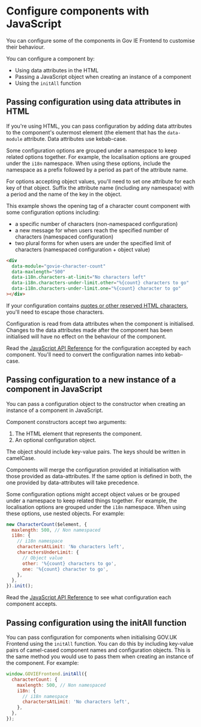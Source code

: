 
<Meta title="Docs/Configure components with JavaScript" />

# Configure components with JavaScript

You can configure some of the components in Gov IE Frontend to customise their behaviour.

You can configure a component by:

- Using data attributes in the HTML
- Passing a JavaScript object when creating an instance of a component
- Using the `initAll` function

## Passing configuration using data attributes in HTML

If you're using HTML, you can pass configuration by adding data attributes to the component's outermost element (the element that has the `data-module` attribute. Data attributes use kebab-case.

Some configuration options are grouped under a namespace to keep related options together. For example, the localisation options are grouped under the `i18n` namespace. When using these options, include the namespace as a prefix followed by a period as part of the attribute name.

For options accepting object values, you'll need to set one attribute for each key of that object. Suffix the attribute name (including any namespace) with a period and the name of the key in the object.

This example shows the opening tag of a character count component with some configuration options including:

- a specific number of characters (non-namespaced configuration)
- a new message for when users reach the specified number of characters (namespaced configuration)
- two plural forms for when users are under the specified limit of characters (namespaced configuration + object value)

```html
<div
  data-module="govie-character-count"
  data-maxlength="500"
  data-i18n.characters-at-limit="No characters left"
  data-i18n.characters-under-limit.other="%{count} characters to go"
  data-i18n.characters-under-limit.one="%{count} character to go"
></div>
```

If your configuration contains [quotes or other reserved HTML characters](https://developer.mozilla.org/en-US/docs/Glossary/Entity#reserved_characters), you'll need to escape those characters.

Configuration is read from data attributes when the component is initialised. Changes to the data attributes made after the component has been initialised will have no effect on the behaviour of the component.

Read the [JavaScript API Reference](?path=/docs/docs-javascript-api-reference--docs) for the configuration accepted by each component. You'll need to convert the configuration names into kebab-case.

## Passing configuration to a new instance of a component in JavaScript

You can pass a configuration object to the constructor when creating an instance of a component in JavaScript.

Component constructors accept two arguments:

1. The HTML element that represents the component.
2. An optional configuration object.

The object should include key-value pairs. The keys should be written in camelCase.

Components will merge the configuration provided at initialisation with those provided as data-attributes. If the same option is defined in both, the one provided by data-attributes will take precedence.

Some configuration options might accept object values or be grouped under a namespace to keep related things together. For example, the localisation options are grouped under the `i18n` namespace. When using these options, use nested objects. For example:

```javascript
new CharacterCount($element, {
  maxlength: 500, // Non namespaced
  i18n: {
    // i18n namespace
    charactersAtLimit: 'No characters left',
    charactersUnderLimit: {
      // Object value
      other: '%{count} characters to go',
      one: '%{count} character to go',
    },
  },
}).init();
```

Read the [JavaScript API Reference](?path=/docs/docs-javascript-api-reference--docs) to see what configuration each component accepts.

## Passing configuration using the initAll function

You can pass configuration for components when initialising GOV.UK Frontend using the `initAll` function. You can do this by including key-value pairs of camel-cased component names and configuration objects. This is the same method you would use to pass them when creating an instance of the component. For example:

```javascript
window.GOVIEFrontend.initAll({
  characterCount: {
    maxlength: 500, // Non namespaced
    i18n: {
      // i18n namespace
      charactersAtLimit: 'No characters left',
    },
  },
});
```
